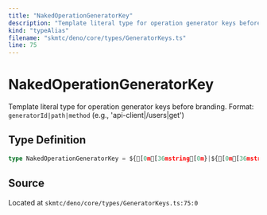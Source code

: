 ```yaml
---
title: "NakedOperationGeneratorKey"
description: "Template literal type for operation generator keys before branding."
kind: "typeAlias"
filename: "skmtc/deno/core/types/GeneratorKeys.ts"
line: 75
---
```


# NakedOperationGeneratorKey

Template literal type for operation generator keys before branding.
Format: `generatorId|path|method` (e.g., 'api-client|/users|get')

## Type Definition

```typescript
type NakedOperationGeneratorKey = ${[0m[36mstring[0m}|${[0m[36mstring[0m}|${[0m[38;5;12mMethod[0m}
```

## Source

Located at `skmtc/deno/core/types/GeneratorKeys.ts:75:0`
